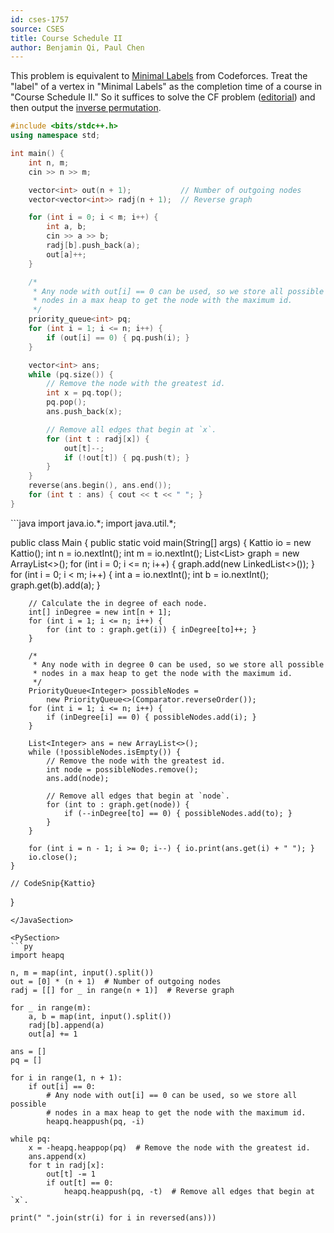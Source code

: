```yaml
---
id: cses-1757
source: CSES
title: Course Schedule II
author: Benjamin Qi, Paul Chen
---
```


This problem is equivalent to
[Minimal Labels](https://codeforces.com/contest/825/problem/E) from Codeforces.
Treat the "label" of a vertex in "Minimal Labels" as the completion time of a
course in "Course Schedule II." So it suffices to solve the CF problem
([editorial](https://codeforces.com/blog/entry/53334)) and then output the
[inverse permutation](https://mathworld.wolfram.com/InversePermutation.html).

<LanguageSection>

<CPPSection>

```cpp
#include <bits/stdc++.h>
using namespace std;

int main() {
	int n, m;
	cin >> n >> m;

	vector<int> out(n + 1);           // Number of outgoing nodes
	vector<vector<int>> radj(n + 1);  // Reverse graph

	for (int i = 0; i < m; i++) {
		int a, b;
		cin >> a >> b;
		radj[b].push_back(a);
		out[a]++;
	}

	/*
	 * Any node with out[i] == 0 can be used, so we store all possible
	 * nodes in a max heap to get the node with the maximum id.
	 */
	priority_queue<int> pq;
	for (int i = 1; i <= n; i++) {
		if (out[i] == 0) { pq.push(i); }
	}

	vector<int> ans;
	while (pq.size()) {
		// Remove the node with the greatest id.
		int x = pq.top();
		pq.pop();
		ans.push_back(x);

		// Remove all edges that begin at `x`.
		for (int t : radj[x]) {
			out[t]--;
			if (!out[t]) { pq.push(t); }
		}
	}
	reverse(ans.begin(), ans.end());
	for (int t : ans) { cout << t << " "; }
}
```

</CPPSection>

<JavaSection>
```java
import java.io.*;
import java.util.*;

public class Main {
	public static void main(String[] args) {
		Kattio io = new Kattio();
		int n = io.nextInt();
		int m = io.nextInt();
		List<List<Integer>> graph = new ArrayList<>();
		for (int i = 0; i <= n; i++) { graph.add(new LinkedList<>()); }
		for (int i = 0; i < m; i++) {
			int a = io.nextInt();
			int b = io.nextInt();
			graph.get(b).add(a);
		}

		// Calculate the in degree of each node.
		int[] inDegree = new int[n + 1];
		for (int i = 1; i <= n; i++) {
			for (int to : graph.get(i)) { inDegree[to]++; }
		}

		/*
		 * Any node with in degree 0 can be used, so we store all possible
		 * nodes in a max heap to get the node with the maximum id.
		 */
		PriorityQueue<Integer> possibleNodes =
		    new PriorityQueue<>(Comparator.reverseOrder());
		for (int i = 1; i <= n; i++) {
			if (inDegree[i] == 0) { possibleNodes.add(i); }
		}

		List<Integer> ans = new ArrayList<>();
		while (!possibleNodes.isEmpty()) {
			// Remove the node with the greatest id.
			int node = possibleNodes.remove();
			ans.add(node);

			// Remove all edges that begin at `node`.
			for (int to : graph.get(node)) {
				if (--inDegree[to] == 0) { possibleNodes.add(to); }
			}
		}

		for (int i = n - 1; i >= 0; i--) { io.print(ans.get(i) + " "); }
		io.close();
	}

	// CodeSnip{Kattio}
}
```
</JavaSection>

<PySection>
```py
import heapq

n, m = map(int, input().split())
out = [0] * (n + 1)  # Number of outgoing nodes
radj = [[] for _ in range(n + 1)]  # Reverse graph

for _ in range(m):
	a, b = map(int, input().split())
	radj[b].append(a)
	out[a] += 1

ans = []
pq = []

for i in range(1, n + 1):
	if out[i] == 0:
		# Any node with out[i] == 0 can be used, so we store all possible
		# nodes in a max heap to get the node with the maximum id.
		heapq.heappush(pq, -i)

while pq:
	x = -heapq.heappop(pq)  # Remove the node with the greatest id.
	ans.append(x)
	for t in radj[x]:
		out[t] -= 1
		if out[t] == 0:
			heapq.heappush(pq, -t)  # Remove all edges that begin at `x`.

print(" ".join(str(i) for i in reversed(ans)))
```
</PySection>

</LanguageSection>
